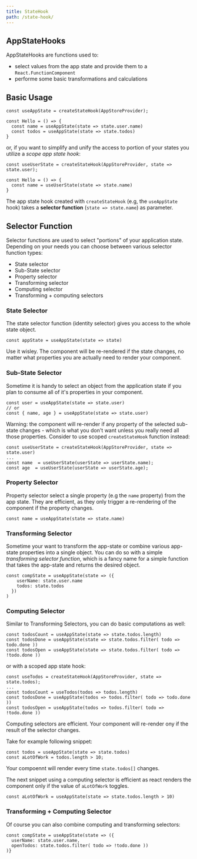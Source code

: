 ```yaml
---
title: StateHook
path: /state-hook/
---
```



## AppStateHooks

AppStateHooks are functions used to:

- select values from the app state and provide them to a `React.FunctionComponent`
- performe some basic transformations and calculations

## Basic Usage

```code lines=1,4-5
const useAppState = createStateHook(AppStoreProvider);

const Hello = () => {
  const name = useAppState(state => state.user.name)
  const todos = useAppState(state => state.todos)
}
```

or, if you want to simplify and unify the access to portion of your states you utilize a _scope app state hook_:

```code lines=1,4
const useUserState = createStateHook(AppStoreProvider, state => state.user);

const Hello = () => {
  const name = useUserState(state => state.name)
}
```

The app state hook created with `createStateHook` (e.g, the `useAppState` hook) takes a **selector function** (`state => state.name`) as parameter.

## Selector Function

Selector functions are used to select "portions" of your application state.
Depending on your needs you can choose between various selector function types:

- State selector
- Sub-State selector
- Property selector
- Transforming selector
- Computing selector
- Transforming + computing selectors

### State Selector

The state selector function (identity selector) gives you access to the whole state object.

```
const appState = useAppState(state => state)
```

Use it wisley. The component will be re-rendered if the state changes,
no matter what properties you are actually need to render your component.

### Sub-State Selector

Sometime it is handy to select an object from the application state if you plan to consume all of it's properties in your component.

```
const user = useAppState(state => state.user)
// or
const { name, age } = useAppState(state => state.user)
```

Warning: the component will re-render if any property of the selected sub-state changes - which is what you don't want unless you really need all those properties.
Consider to use scoped `createStateHook` function instead:

```
const useUserState = createStateHook(AppStoreProvider, state => state.user)
...
const name  = useUserState(userState => userState.name);
const age  = useUserState(userState => userState.age);
```

### Property Selector

Property selector select a single property (e.g the `name` property) from the app state. They are efficient,
as they only trigger a re-rendering of the component if the property changes.

```
const name = useAppState(state => state.name)
```

### Transforming Selector

Sometime your want to transform the app-state or combine various app-state properties into a single object. You can do so with a simple
_transforming selector function_, which is a fancy name for a simple function that takes the app-state and returns the desired object.

```
const compState = useAppState(state => ({
    userName: state.user.name
    todos: state.todos
  })
)

```

### Computing Selector

Similar to Transforming Selectors, you can do basic computations as well:

```
const todosCount = useAppState(state => state.todos.length)
const todosDone = useAppState(state => state.todos.filter( todo => todo.done ))
const todosOpen = useAppState(state => state.todos.filter( todo => !todo.done ))
```

or with a scoped app state hook:

```
const useTodos = createStateHook(AppStoreProvider, state => state.todos);
...
const todosCount = useTodos(todos => todos.length)
const todosDone = useAppState(todos => todos.filter( todo => todo.done ))
const todosOpen = useAppState(todos => todos.filter( todo => !todo.done ))
```

Computing selectors are efficient. Your component will re-render ony if the result of the selector changes.

Take for example following snippet:

```
const todos = useAppState(state => state.todos)
const aLotOfWork = todos.length > 10;
```

Your compoennt will render every time `state.todos[]` changes.

The next snippet using a computing selector is efficient as react renders the component only if the value of `aLotOfWork` toggles.

```
const aLotOfWork = useAppState(state => state.todos.length > 10)
```

### Transforming + Computing Selector

Of course you can also combine computing and transforming selectors:

```
const compState = useAppState(state => ({
  userName: state.user.name,
  openTodos: state.todos.filter( todo => !todo.done ))
)}
```
